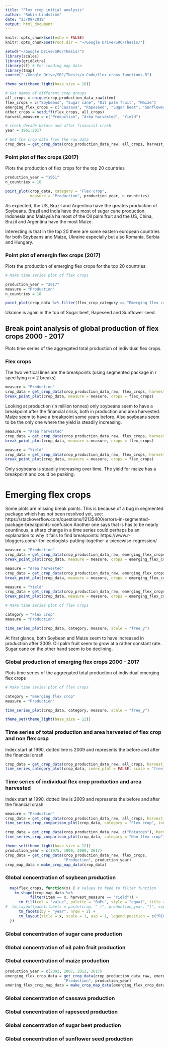 ```yaml
---
title: "Flex crop initial analysis"
author: "Robin Lindström"
date: "23/09/2019"
output: html_document
---
```


```r
knitr::opts_chunk$set(echo = FALSE)
knitr::opts_chunk$set(root.dir = "~/Google Drive/SRC/Thesis/")

```


```r
setwd("~/Google Drive/SRC/Thesis/")
library(scales)
library(gridExtra)
library(sf) # For loading map data
library(tmap)
source("~/Google Drive/SRC/Thesis/x.Code/flex_crops_functions.R")

```


```r
theme_set(theme_light(base_size = 10))

# Get names of different crop groups
all_crops = unique(crop_production_data_raw$item)
flex_crops = c("Soybeans", "Sugar cane", "Oil palm fruit", "Maize")
emerging_flex_crops = c("Cassava", "Rapeseed", "Sugar beet", "Sunflower seed", "Coconuts") # Have left out coconuts
other_crops = setdiff(flex_crops, all_crops)
harvest_measure = c("Production", "Area harvested", "Yield")

# check decade before and after financial crash
year = 1961:2017

# Get the crop data from the raw data
crop_data = get_crop_data(crop_production_data_raw, all_crops, harvest_measure, year)
```


### Point plot of flex crops (2017)
Plots the production of flex crops for the top 20 countries

```r

production_year = "1961"
n_countries = 10

point_plot(crop_data, category = "Flex crop",
           measure = "Production", production_year, n_countries)

```

As expected, the US, Brazil and Argentina have the greates production of Soybeans. Brazil and India have the most of sugar cane production. Indonesia and Malaysia ha most of the Oil palm fruit and the US, China, Brazil and Argentina have the most Maize.

Interesting is that in the top 20 there are some eastern european countries for both Soybeans and Maize, Ukraine especially but also Romania, Serbia and Hungary.

### Point plot of emergin flex crops (2017)
Plots the production of emerging flex crops for the top 20 countries

```r
# Make time series plot of flex crops

production_year = "2017"
measure = "Production"
n_countries = 10

point_plot(crop_data %>% filter(flex_crop_category == "Emerging flex crop"), measure, production_year, n_countries)

```

Ukraine is again in the top of Sugar beet, Rapeseed and Sunflower seed.

## Break point analysis of global production of flex crops 2000 - 2017
Plots time series of the aggregated total production of individual flex crops.

### Flex crops
The two vertical lines are the breakpoints (using segmented package in r specifying n = 2 breaks)

```r
measure = "Production"
crop_data = get_crop_data(crop_production_data_raw, flex_crops, harvest_measure = measure, year)
break_point_plot(crop_data, measure = measure, crops = flex_crops)
```

Looking at production (in million tonnes) only soybeans seem to have a breakpoint after the financial crisis, both in production and area harvested. Maize seem to have a breakpoint some years before. Also soybeans seem to be the only one where the yield is steadily increasing.

```r
measure = "Area harvested"
crop_data = get_crop_data(crop_production_data_raw, flex_crops, harvest_measure = measure, year)
break_point_plot(crop_data, measure = measure, crops = flex_crops)
```

```r
measure = "Yield"
crop_data = get_crop_data(crop_production_data_raw, flex_crops, harvest_measure = measure, year)
break_point_plot(crop_data, measure = measure, crops = flex_crops)
```

Only soybeans is steadily increasing over time. The yield for maize has a breakpoint and could be peaking.

# Emerging flex crops
Some plots are missing break points. This is because of a bug in segmented package which has not been resolved yet, see:
https://stackoverflow.com/questions/12135400/errors-in-segmented-package-breakpoints-confusion
Another one says that is has to be nearly countinous, a sharp change in a time series could perhaps be an explanation to why it fails to find breakpoints:
https://www.r-bloggers.com/r-for-ecologists-putting-together-a-piecewise-regression/

```r
measure = "Production"
crop_data = get_crop_data(crop_production_data_raw, emerging_flex_crops, harvest_measure = measure, year)
break_point_plot(crop_data, measure = measure, crops = emerging_flex_crops)
```


```r
measure = "Area harvested"
crop_data = get_crop_data(crop_production_data_raw, emerging_flex_crops, harvest_measure = measure, year)
break_point_plot(crop_data, measure = measure, crops = emerging_flex_crops)
```


```r
measure = "Yield"
crop_data = get_crop_data(crop_production_data_raw, emerging_flex_crops, harvest_measure = measure, year)
break_point_plot(crop_data, measure = measure, crops = emerging_flex_crops)
```

```r
# Make time series plot of flex crops

category = "Flex crop"
measure = "Production"

time_series_plot(crop_data, category, measure, scale = "free_y")

```

At first glance, both Soybean and Maize seem to have increased in production after 2009. Oil palm fruit seem to grow at a rather constant rate. Sugar cane on the other hand seem to be declining.

### Global production of emerging flex crops 2000 - 2017
Plots time series of the aggregated total production of individual emerging flex crops


```r
# Make time series plot of flex crops

category = "Emerging flex crop"
measure = "Production"

time_series_plot(crop_data, category, measure, scale = "free_y")

```


```r
theme_set(theme_light(base_size = 12))
```


### Time series of total production and area harvested of flex crop and non flex crop
Index start at 1990, dotted line is 2009 and represents the before and after the financial crash

```r

crop_data = get_crop_data(crop_production_data_raw, all_crops, harvest_measure = harvest_measure, year)
time_series_category_plot(crop_data, index_plot = FALSE, scale = "free_y")

```

### Time series of individual flex crop production and area harvested
Index start at 1990, dotted line is 2009 and represents the before and after the financial crash


```r

measure = "Production"
crop_data = get_crop_data(crop_production_data_raw, all_crops, harvest_measure = measure, year)
time_series_crop_comparison_plot(crop_data, category = "Flex crop", index_plot = FALSE)

```


```r

crop_data = get_crop_data(crop_production_data_raw, c("Potatoes"), harvest_measure = measure, year)
time_series_crop_comparison_plot(crop_data, category = "Non flex crop", index_plot = FALSE)

```


```r
theme_set(theme_light(base_size = 12))
production_year = c(1975, 1990, 2000, 2017)
crop_data = get_crop_data(crop_production_data_raw, flex_crops,
                          "Production", production_year)
crop_map_data = make_crop_map_data(crop_data)

```



### Global concentration of soybean production

```r

  map(flex_crops, function(x) { # values to feed to filter function
    tm_shape(crop_map_data %>% 
           filter(item == x, harvest_measure == "Yield")) +
      tm_fill(col = "value", palette = "BuPu", style = "equal", title = "yield") +
#  tm_layout(panel.labels = paste(crop, " (", production_year, ")", sep = "")) +
      tm_facets(by = "year", nrow = 2) +
      tm_layout(title = x, scale = 1, asp = 1, legend.position = c("RIGHT", "center"))
  })

```


### Global concentration of sugar cane production



### Global concentration of oil palm fruit production


### Global concentration of maize production



```r
production_year = c(2002, 2007, 2012, 2017)
emerging_flex_crop_data = get_crop_data(crop_production_data_raw, emerging_flex_crops,
                          "Production", production_year)
emering_flex_crop_map_data = make_crop_map_data(emerging_flex_crop_data)

```

### Global concentration of cassava production



### Global concentration of rapeseed production



### Global concentration of sugar beet production



### Global concentration of sunflower seed production




